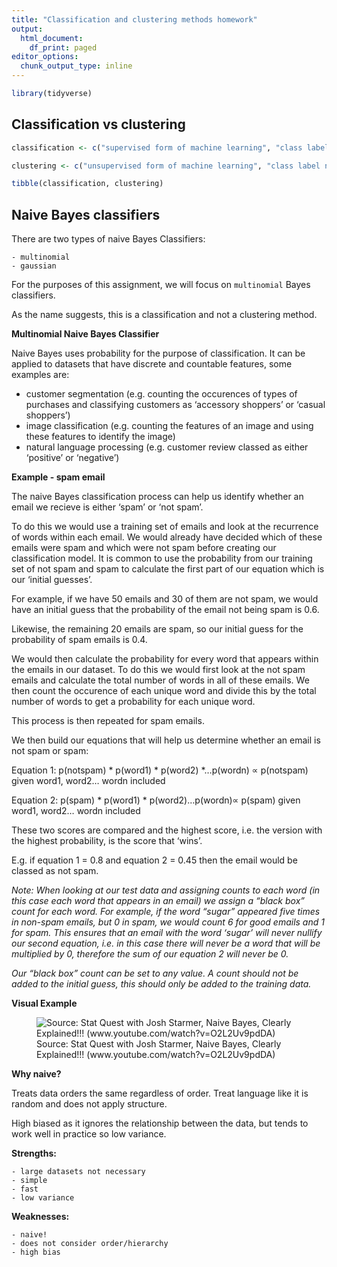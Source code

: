 ```yaml
---
title: "Classification and clustering methods homework"
output:
  html_document:
    df_print: paged
editor_options:
  chunk_output_type: inline
---
```


```r
library(tidyverse)
```


## Classification vs clustering

```r
classification <- c("supervised form of machine learning", "class label is known", "have prior information", "identifies objects based on similar features", "training, testing and validation phases")

clustering <- c("unsupervised form of machine learning", "class label not known", "may not have prior information", "arranges similar objects together", "example: clustering countries by continent")

tibble(classification, clustering)
```

## Naive Bayes classifiers

There are two types of naive Bayes Classifiers:

    - multinomial
    - gaussian 
  
For the purposes of this assignment, we will focus on `multinomial` Bayes classifiers.

As the name suggests, this is a classification and not a clustering method.

**Multinomial Naive Bayes Classifier**

Naive Bayes uses probability for the purpose of classification. It can be applied to datasets that have discrete and countable features, some examples are:

  - customer segmentation (e.g. counting the occurences of types of purchases and classifying customers as 'accessory shoppers' or 'casual shoppers')
  - image classification (e.g. counting the features of an image and using these features to identify the image)
  - natural language processing (e.g. customer review classed as either 'positive' or 'negative')
  
**Example - spam email**

The naive Bayes classification process can help us identify whether an email we recieve is either 'spam' or 'not spam'. 

To do this we would use a training set of emails and look at the recurrence of words within each email. We would already have decided which of these emails were spam and which were not spam before creating our classification model. It is common to use the probability from our training set of not spam and spam to calculate the first part of our equation which is our 'initial guesses'. 

For example, if we have 50 emails and 30 of them are not spam, we would have an initial guess that the probability of the email not being spam is 0.6. 

Likewise, the remaining 20 emails are spam, so our initial guess for the probability of spam emails is 0.4.

We would then calculate the probability for every word that appears within the emails in our dataset. To do this we would first look at the not spam emails and calculate the total number of words in all of these emails. We then count the occurence of each unique word and divide this by the total number of words to get a probability for each unique word.

This process is then repeated for spam emails. 

We then build our equations that will help us determine whether an email is not spam or spam:

Equation 1: 
p(notspam) * p(word1) * p(word2) *...p(wordn) ∝ p(notspam) given word1, word2... wordn included

Equation 2:
p(spam) * p(word1) * p(word2)...p(wordn)∝ p(spam) given word1, word2... wordn included

These two scores are compared and the highest score, i.e. the version with the highest probability, is the score that 'wins'. 

E.g. if equation 1 = 0.8 and equation 2 = 0.45 then the email would be classed as not spam. 

*Note: When looking at our test data and assigning counts to each word (in this case each word that appears in an email) we assign a "black box" count for each word. For example, if the word "sugar" appeared five times in non-spam emails, but 0 in spam, we would count 6 for good emails and 1 for spam. This ensures that an email with the word 'sugar' will never nullify our second equation, i.e. in this case there will never be a word that will be multiplied by 0, therefore the sum of our equation 2 will never be 0.*

*Our "black box" count can be set to any value. A count should not be added to the initial guess, this should only be added to the training data.*

**Visual Example**

![Source: Stat Quest with Josh Starmer, Naive Bayes, Clearly Explained!!! (www.youtube.com/watch?v=O2L2Uv9pdDA)](naive_bayesian_classification.png)

**Why naive?**

Treats data orders the same regardless of order. Treat language like it is random and does not apply structure. 

High biased as it ignores the relationship between the data, but tends to work well in practice so low variance. 


**Strengths:**

    - large datasets not necessary
    - simple
    - fast
    - low variance
  
**Weaknesses:**

    - naive!
    - does not consider order/hierarchy
    - high bias

